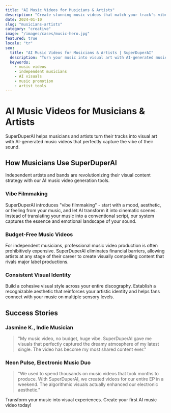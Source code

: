 ```yaml
---
title: "AI Music Videos for Musicians & Artists"
description: "Create stunning music videos that match your track's vibe without a studio budget"
date: 2024-01-10
slug: "musicians-artists"
category: "creative"
image: "/images/cases/music-hero.jpg"
featured: true
locale: "tr"
seo:
  title: "AI Music Videos for Musicians & Artists | SuperDuperAI"
  description: "Turn your music into visual art with AI-generated music videos that capture your unique style and vibe"
  keywords:
    - music videos
    - independent musicians
    - AI visuals
    - music promotion
    - artist tools
---
```


# AI Music Videos for Musicians & Artists

SuperDuperAI helps musicians and artists turn their tracks into visual art with AI-generated music videos that perfectly capture the vibe of their sound.

<FeatureGrid>
  <Feature
    title="Vibe-Based Visuals"
    description="Generate visuals that match the exact mood and atmosphere of your music"
    icon="music"
  />
  <Feature
    title="No Budget Limitations"
    description="Create professional music videos without expensive production costs"
    icon="dollar"
  />
  <Feature
    title="Artistic Control"
    description="Maintain creative direction while AI handles technical execution"
    icon="palette"
  />
</FeatureGrid>

## How Musicians Use SuperDuperAI

Independent artists and bands are revolutionizing their visual content strategy with our AI music video generation tools.

### Vibe Filmmaking

SuperDuperAI introduces "vibe filmmaking" - start with a mood, aesthetic, or feeling from your music, and let AI transform it into cinematic scenes. Instead of translating your music into a conventional script, our system captures the essence and emotional landscape of your sound.

### Budget-Free Music Videos

For independent musicians, professional music video production is often prohibitively expensive. SuperDuperAI eliminates financial barriers, allowing artists at any stage of their career to create visually compelling content that rivals major label productions.

### Consistent Visual Identity

Build a cohesive visual style across your entire discography. Establish a recognizable aesthetic that reinforces your artistic identity and helps fans connect with your music on multiple sensory levels.

## Success Stories

### Jasmine K., Indie Musician

> "My music video, no budget, huge vibe. SuperDuperAI gave me visuals that perfectly captured the dreamy atmosphere of my latest single. The video has become my most shared content ever."

### Neon Pulse, Electronic Music Duo

> "We used to spend thousands on music videos that took months to produce. With SuperDuperAI, we created videos for our entire EP in a weekend. The algorithmic visuals actually enhanced our electronic aesthetic."

<CTABox>
  Transform your music into visual experiences. Create your first AI music video
  today!
</CTABox>
